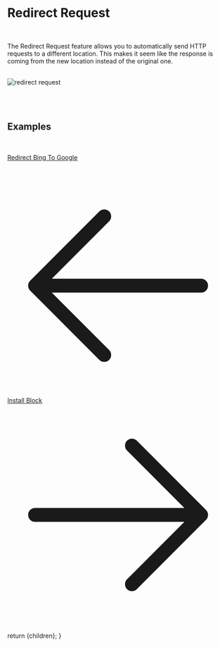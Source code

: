 
<Head>
  <title>Redirect Request</title>
  <meta name="description" content="Redirect any type of request to your providen location" />
</Head>

<h1 className="text-4xl border-b border-neutral-200/20 pb-2 text-neutral-300">Redirect Request</h1>

<br/>

The Redirect Request feature allows you to automatically send HTTP requests to a different location.
This makes it seem like the response is coming from the new location instead of the original one.

<br/>

<img className="w-full rounded" alt="redirect request" src="/assets/images/rules-image/redirect.png" />

<br/>

<SourceCondition />

<br/>

<Destination />

<br/>
<br/>

<h2 className="text-2xl border-b border-neutral-200/20 pb-2 text-neutral-300">Examples</h2>

<br/>

<ins className="text-sky-500 hover:text-sky-400">[Redirect Bing To Google](/app/template/redirect/11)</ins>

<br/>

<div className="flex justify-between mt-20 mb-10">
  <a
    className="flex items-center w-fit h-10 p-px px-3 py-2 space-x-2 text-sm no-underline transition duration-200 cursor-pointer text-slate-100 bg-sky-600 hover:bg-sky-400 font-semiboldtext-center ustify-center group hover:shadow-2xl shadow-zinc-900 rounded-2xl"
    href="/docs/install"
  >
    <svg xmlns="http://www.w3.org/2000/svg" fill="none" viewBox="0 0 24 24" stroke-width="1.5" stroke="currentColor" className="w-6 h-6">
      <path stroke-linecap="round" stroke-linejoin="round" d="M10.5 19.5L3 12m0 0l7.5-7.5M3 12h18" />
    </svg>
    Install
  </a>
  <a
    className="flex items-center w-fit h-10 p-px px-3 py-2 space-x-2 text-sm no-underline transition duration-200 cursor-pointer text-slate-100 bg-sky-600 hover:bg-sky-400 font-semiboldtext-center ustify-center group hover:shadow-2xl shadow-zinc-900 rounded-2xl"
    href="/docs/block"
  >
    Block
    <svg xmlns="http://www.w3.org/2000/svg" fill="none" viewBox="0 0 24 24" stroke-width="1.5" stroke="currentColor" className="w-6 h-6">
      <path stroke-linecap="round" stroke-linejoin="round" d="M13.5 4.5L21 12m0 0l-7.5 7.5M21 12H3" />
    </svg>
  </a>
</div>

  return <MdxLayout>{children}</MdxLayout>;
}
